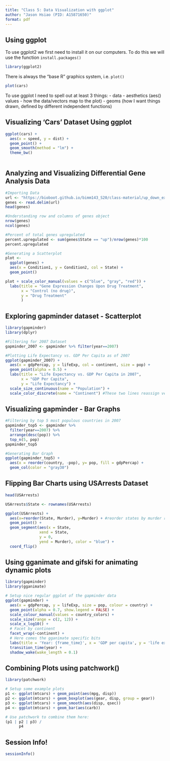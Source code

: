 ```yaml
---
title: "Class 5: Data Visualization with ggplot"
author: "Jason Hsiao (PID: A15871650)"
format: pdf
---
```


## Using ggplot

To use ggplot2 we first need to install it on our computers. To do this we will use the function `install.packages()`

```r
library(ggplot2) 

```

There is always the "base R" graphics system, i.e. `plot()`
```r
plot(cars)
```

To use ggplot I need to spell out at least 3 things:
- data
- aesthetics (aes() values - how the data/vectors map to the plot)
- geoms (how I want things drawn, defined by different independent functions)

## Visualizing 'Cars' Dataset Using ggplot
```r
ggplot(cars) +
  aes(x = speed, y = dist) +
  geom_point() + 
  geom_smooth(method = "lm") +
  theme_bw()
  
```

## Analyzing and Visualizing Differential Gene Analysis Data
```r
#Importing Data
url <- "https://bioboot.github.io/bimm143_S20/class-material/up_down_expression.txt"
genes <- read.delim(url)
head(genes)

#Understanding row and columns of genes object
nrow(genes)
ncol(genes)

#Percent of total genes upregulated
percent.upregulated <- sum(genes$State == "up")/nrow(genes)*100
percent.upregulated

#Generating a Scatterplot 
plot <- 
  ggplot(genes) +
  aes(x = Condition1, y = Condition2, col = State) +
  geom_point()

plot + scale_color_manual(values = c("blue", "gray", "red")) +
  labs(title = "Gene Expression Changes Upon Drug Treatment",
       x = "Control (no drug)",
       y = "Drug Treatment"
       )
```

## Exploring gapminder dataset - Scatterplot
```r
library(gapminder)
library(dplyr)

#Filtering for 2007 Dataset 
gapminder_2007 <- gapminder %>% filter(year==2007)

#Plotting Life Expectancy vs. GDP Per Capita as of 2007 
ggplot(gapminder_2007) +
  aes(x = gdpPercap, y = lifeExp, col = continent, size = pop) +
  geom_point(alpha = 0.5) +
  labs(title = "Life Expectancy vs. GDP Per Capita in 2007",
       x = "GDP Per Capita",
       y = "Life Expectancy") +
  scale_size_continuous(name = "Population") +
  scale_color_discrete(name = "Continent") #These two lines reassign vector names

```

## Visualizing gapminder - Bar Graphs
```r
#Filtering by top 5 most populous countries in 2007
gapminder_top5 <- gapminder %>% 
  filter(year==2007) %>% 
  arrange(desc(pop)) %>% 
  top_n(5, pop)
gapminder_top5

#Generating Bar Graph
ggplot(gapminder_top5) +
  aes(x = reorder(country, -pop), y= pop, fill = gdpPercap) +
  geom_col(color = "gray30")

```

## Flipping Bar Charts using USArrests Dataset
```r
head(USArrests)

USArrests$State <- rownames(USArrests)

ggplot(USArrests) +
  aes(x=reorder(State, Murder), y=Murder) + #reorder states by murder rate
  geom_point() +
  geom_segment(aes(x = State,
               xend = State,
               y = 0,
               yend = Murder), color = "blue") +
  coord_flip()

```

## Using gganimate and gifski for animating dynamic plots
```r
library(gapminder)
library(gganimate)

# Setup nice regular ggplot of the gapminder data
ggplot(gapminder) +
  aes(x = gdpPercap, y = lifeExp, size = pop, colour = country) +
  geom_point(alpha = 0.7, show.legend = FALSE) +
  scale_colour_manual(values = country_colors) +
  scale_size(range = c(2, 12)) +
  scale_x_log10() +
  # Facet by continent
  facet_wrap(~continent) +
  # Here comes the gganimate specific bits
  labs(title = 'Year: {frame_time}', x = 'GDP per capita', y = 'life expectancy') +
  transition_time(year) +
  shadow_wake(wake_length = 0.1)

```

## Combining Plots using patchwork()
```r
library(patchwork)

# Setup some example plots 
p1 <- ggplot(mtcars) + geom_point(aes(mpg, disp))
p2 <- ggplot(mtcars) + geom_boxplot(aes(gear, disp, group = gear))
p3 <- ggplot(mtcars) + geom_smooth(aes(disp, qsec))
p4 <- ggplot(mtcars) + geom_bar(aes(carb))

# Use patchwork to combine them here:
(p1 | p2 | p3) / 
      p4
```
## Session Info!
```r
sessionInfo()

```
